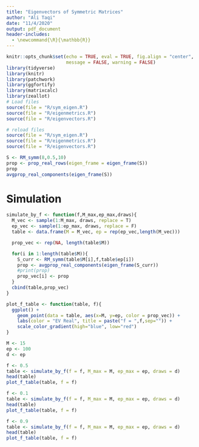 ```yaml
---
title: "Eigenvectors of Symmetric Matrices"
author: "Ali Taqi"
date: "11/4/2020"
output: pdf_document
header-includes:
  - \newcommand{\R}{\mathbb{R}}
---
```


```r
knitr::opts_chunk$set(echo = TRUE, eval = TRUE, fig.align = "center", 
                      message = FALSE, warning = FALSE)
library(tidyverse)
library(knitr)
library(patchwork)
library(ggfortify)
library(matrixcalc)
library(zeallot)
# Load files
source(file = "R/sym_eigen.R")
source(file = "R/eigenmetrics.R")
source(file = "R/eigenvectors.R")
```

```r
# reload files
source(file = "R/sym_eigen.R")
source(file = "R/eigenmetrics.R")
source(file = "R/eigenvectors.R")
```

```r
S <- RM_symm(8,0.5,10)
prop <- prop_real_rows(eigen_frame = eigen_frame(S))
prop
avgprop_real_components(eigen_frame(S))
```


# Simulation

```r
simulate_by_f <- function(f,M_max,ep_max,draws){
  M_vec <- sample(1:M_max, draws, replace = T)
  ep_vec <- sample(1:ep_max, draws, replace = F)
  table <- data.frame(M = M_vec, ep = rep(ep_vec,length(M_vec)))

  prop_vec <- rep(NA, length(table$M))

  for(i in 1:length(table$M)){
    S_curr <- RM_symm(table$M[i],f,table$ep[i])
    prop <- avgprop_real_components(eigen_frame(S_curr))
    #print(prop)
    prop_vec[i] <- prop
  }
  cbind(table,prop_vec)
}

plot_f_table <- function(table, f){
  ggplot() + 
    geom_point(data = table, aes(x=M, y=ep, color = prop_vec)) +
    labs(color = "EV Real", title = paste("f = ",f,sep="")) +
    scale_color_gradient(high="blue", low="red")
}
```

```r
M <- 15
ep <- 100
d <- ep
```

```r
f <- 0.5
table <- simulate_by_f(f = f, M_max = M, ep_max = ep, draws = d)
head(table)
plot_f_table(table, f = f)
```

```r
f <- 0.1
table <- simulate_by_f(f = f, M_max = M, ep_max = ep, draws = d)
head(table)
plot_f_table(table, f = f)
```

```r
f <- 0.9
table <- simulate_by_f(f = f, M_max = M, ep_max = ep, draws = d)
head(table)
plot_f_table(table, f = f)
```



